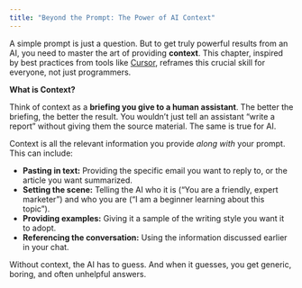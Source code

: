```yaml
---
title: "Beyond the Prompt: The Power of AI Context"
---
```


A simple prompt is just a question. But to get truly powerful results from an AI, you need to master the art of providing **context**. This chapter, inspired by best practices from tools like [Cursor](https://cursor.com/learn/context), reframes this crucial skill for everyone, not just programmers.


**What is Context?**

Think of context as a **briefing you give to a human assistant**. The better the briefing, the better the result. You wouldn't just tell an assistant "write a report" without giving them the source material. The same is true for AI.

Context is all the relevant information you provide *along with* your prompt. This can include:

-   **Pasting in text:** Providing the specific email you want to reply to, or the article you want summarized.
-   **Setting the scene:** Telling the AI who it is ("You are a friendly, expert marketer") and who you are ("I am a beginner learning about this topic").
-   **Providing examples:** Giving it a sample of the writing style you want it to adopt.
-   **Referencing the conversation:** Using the information discussed earlier in your chat.

Without context, the AI has to guess. And when it guesses, you get generic, boring, and often unhelpful answers.


